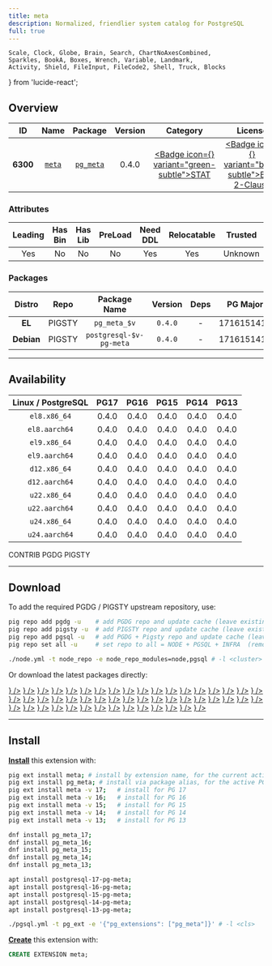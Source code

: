 ```yaml
---
title: meta
description: Normalized, friendlier system catalog for PostgreSQL
full: true
---
```


    Scale, Clock, Globe, Brain, Search, ChartNoAxesCombined,
    Sparkles, BookA, Boxes, Wrench, Variable, Landmark,
    Activity, Shield, FileInput, FileCode2, Shell, Truck, Blocks
} from 'lucide-react';

## Overview

| <TooltipIconButton tooltip="Extension unique identifier" side="top">ID</TooltipIconButton> | <TooltipIconButton tooltip="Extension name" side="top">Name</TooltipIconButton> | <TooltipIconButton tooltip="Package name for installation" side="top">Package</TooltipIconButton> | <TooltipIconButton tooltip="Latest available extension version" side="top">Version</TooltipIconButton> | <TooltipIconButton tooltip="Extension category" side="top">Category</TooltipIconButton> | <TooltipIconButton tooltip="Open source license" side="top">License</TooltipIconButton> | <TooltipIconButton tooltip="Programming language" side="top">Lang</TooltipIconButton> |
|:--------:|:--------:|:----------:|:--------------:|:---------------------------------------:|:------------------------------------------------------:|:----:|
| **6300** | [`meta`](https://github.com/aquameta/meta) | [`pg_meta`](/ext/meta) | 0.4.0 | <a href="/ext/stat" className="no-underline"><Badge icon={<Activity />} variant="green-subtle">STAT</Badge></a> | <a href="/ext/list/license#bsd-2-clause" className="no-underline"><Badge icon={<Scale />} variant="blue-subtle">BSD 2-Clause</Badge></a> | <a href="/ext/list/lang#sql"><Badge icon={<FileCode2 />} variant="green-subtle">SQL</Badge></a> |

### Attributes

| <TooltipIconButton tooltip="The Primary Leading extension in the Package" side="top">Leading</TooltipIconButton> | <TooltipIconButton tooltip="Contains binary utils" side="top">Has Bin</TooltipIconButton> | <TooltipIconButton tooltip="Contains .so shared library files" side="top">Has Lib</TooltipIconButton> | <TooltipIconButton tooltip="Requires preloading via shared_preload_libraries" side="top">PreLoad</TooltipIconButton> | <TooltipIconButton tooltip="Requires CREATE EXTENSION DDL command" side="top">Need DDL</TooltipIconButton> | <TooltipIconButton tooltip="Can be installed in any schema" side="top">Relocatable</TooltipIconButton> | <TooltipIconButton tooltip="Can be created by non-superuser" side="top">Trusted</TooltipIconButton> | <TooltipIconButton tooltip="Schemas used by this extension" side="top">Schemas</TooltipIconButton> |
|:-------:|:-------:|:-------:|:-------:|:--------:|:-----------:|:-------:|:-------:|
| Yes | No | No | No | Yes | Yes | Unknown | - |

### Packages

| <TooltipIconButton tooltip="Linux distribution family, EL or Debian" side="top">Distro</TooltipIconButton> | <TooltipIconButton tooltip="Package repository" side="top">Repo</TooltipIconButton> | <TooltipIconButton tooltip="The RPM/DEB Package Name Pattern (replace $v with real pg major)" side="top">Package Name</TooltipIconButton> | <TooltipIconButton tooltip="Latest package version" side="top">Version</TooltipIconButton> | <TooltipIconButton tooltip="RPM/DEB Package dependencies" side="top">Deps</TooltipIconButton> | <TooltipIconButton tooltip="Available in these PostgreSQL Major Versions" side="top">PG Major</TooltipIconButton> |
|:----------:|:--------:|:------------------------:|:-----------:|:------------:|:------------------:|
|   **EL**   | <Badge variant="amber-subtle"><span className="font-bold">PIGSTY</span></Badge> | `pg_meta_$v` | `0.4.0` | - | <Badge variant="green-subtle">17</Badge><Badge variant="green-subtle">16</Badge><Badge variant="green-subtle">15</Badge><Badge variant="green-subtle">14</Badge><Badge variant="green-subtle">13</Badge> |
| **Debian** | <Badge variant="amber-subtle"><span className="font-bold">PIGSTY</span></Badge> | `postgresql-$v-pg-meta` | `0.4.0` | - | <Badge variant="green-subtle">17</Badge><Badge variant="green-subtle">16</Badge><Badge variant="green-subtle">15</Badge><Badge variant="green-subtle">14</Badge><Badge variant="green-subtle">13</Badge> |



------

## Availability

| <TooltipIconButton tooltip="Linux Distro Arch / PostgreSQL Major Version" side="top">Linux / PostgreSQL </TooltipIconButton> | **PG17** | **PG16** | **PG15** | **PG14** | **PG13** |
|:-----:|:-----:|:-----:|:-----:|:-----:|:-----:|
| `el8.x86_64` | <Badge variant="amber-subtle">0.4.0</Badge> | <Badge variant="amber-subtle">0.4.0</Badge> | <Badge variant="amber-subtle">0.4.0</Badge> | <Badge variant="amber-subtle">0.4.0</Badge> | <Badge variant="amber-subtle">0.4.0</Badge> |
| `el8.aarch64` | <Badge variant="amber-subtle">0.4.0</Badge> | <Badge variant="amber-subtle">0.4.0</Badge> | <Badge variant="amber-subtle">0.4.0</Badge> | <Badge variant="amber-subtle">0.4.0</Badge> | <Badge variant="amber-subtle">0.4.0</Badge> |
| `el9.x86_64` | <Badge variant="amber-subtle">0.4.0</Badge> | <Badge variant="amber-subtle">0.4.0</Badge> | <Badge variant="amber-subtle">0.4.0</Badge> | <Badge variant="amber-subtle">0.4.0</Badge> | <Badge variant="amber-subtle">0.4.0</Badge> |
| `el9.aarch64` | <Badge variant="amber-subtle">0.4.0</Badge> | <Badge variant="amber-subtle">0.4.0</Badge> | <Badge variant="amber-subtle">0.4.0</Badge> | <Badge variant="amber-subtle">0.4.0</Badge> | <Badge variant="amber-subtle">0.4.0</Badge> |
| `d12.x86_64` | <Badge variant="amber-subtle">0.4.0</Badge> | <Badge variant="amber-subtle">0.4.0</Badge> | <Badge variant="amber-subtle">0.4.0</Badge> | <Badge variant="amber-subtle">0.4.0</Badge> | <Badge variant="amber-subtle">0.4.0</Badge> |
| `d12.aarch64` | <Badge variant="amber-subtle">0.4.0</Badge> | <Badge variant="amber-subtle">0.4.0</Badge> | <Badge variant="amber-subtle">0.4.0</Badge> | <Badge variant="amber-subtle">0.4.0</Badge> | <Badge variant="amber-subtle">0.4.0</Badge> |
| `u22.x86_64` | <Badge variant="amber-subtle">0.4.0</Badge> | <Badge variant="amber-subtle">0.4.0</Badge> | <Badge variant="amber-subtle">0.4.0</Badge> | <Badge variant="amber-subtle">0.4.0</Badge> | <Badge variant="amber-subtle">0.4.0</Badge> |
| `u22.aarch64` | <Badge variant="amber-subtle">0.4.0</Badge> | <Badge variant="amber-subtle">0.4.0</Badge> | <Badge variant="amber-subtle">0.4.0</Badge> | <Badge variant="amber-subtle">0.4.0</Badge> | <Badge variant="amber-subtle">0.4.0</Badge> |
| `u24.x86_64` | <Badge variant="amber-subtle">0.4.0</Badge> | <Badge variant="amber-subtle">0.4.0</Badge> | <Badge variant="amber-subtle">0.4.0</Badge> | <Badge variant="amber-subtle">0.4.0</Badge> | <Badge variant="amber-subtle">0.4.0</Badge> |
| `u24.aarch64` | <Badge variant="amber-subtle">0.4.0</Badge> | <Badge variant="amber-subtle">0.4.0</Badge> | <Badge variant="amber-subtle">0.4.0</Badge> | <Badge variant="amber-subtle">0.4.0</Badge> | <Badge variant="amber-subtle">0.4.0</Badge> |

<Badge variant="green-subtle"><span className="font-black">CONTRIB</span></Badge> <Badge variant="blue-subtle"><span className="font-black">PGDG</span></Badge> <Badge variant="amber-subtle"><span className="font-black">PIGSTY</span></Badge>

------

## Download

To add the required PGDG / PIGSTY upstream repository, use:

```bash tab="pig"
pig repo add pgdg -u    # add PGDG repo and update cache (leave existing repos)
pig repo add pigsty -u  # add PIGSTY repo and update cache (leave existing repos)
pig repo add pgsql -u   # add PGDG + Pigsty repo and update cache (leave existing repos)
pig repo set all -u     # set repo to all = NODE + PGSQL + INFRA  (remove existing repos)
```
```bash tab="pigsty"
./node.yml -t node_repo -e node_repo_modules=node,pgsql # -l <cluster>
```

Or download the latest packages directly:

<Files>
    <Folder name="el8.x86_64">
        <a href="https://repo.pigsty.io/yum/pgsql/el8.x86_64/pg_meta_17-0.4.0-1PIGSTY.el8.x86_64.rpm"><File name="pg_meta_17-0.4.0-1PIGSTY.el8.x86_64.rpm" icon={<Package className="text-emerald-500" />} /></a>
        <a href="https://repo.pigsty.io/yum/pgsql/el8.x86_64/pg_meta_16-0.4.0-1PIGSTY.el8.x86_64.rpm"><File name="pg_meta_16-0.4.0-1PIGSTY.el8.x86_64.rpm" icon={<Package className="text-emerald-500" />} /></a>
        <a href="https://repo.pigsty.io/yum/pgsql/el8.x86_64/pg_meta_15-0.4.0-1PIGSTY.el8.x86_64.rpm"><File name="pg_meta_15-0.4.0-1PIGSTY.el8.x86_64.rpm" icon={<Package className="text-emerald-500" />} /></a>
        <a href="https://repo.pigsty.io/yum/pgsql/el8.x86_64/pg_meta_14-0.4.0-1PIGSTY.el8.x86_64.rpm"><File name="pg_meta_14-0.4.0-1PIGSTY.el8.x86_64.rpm" icon={<Package className="text-emerald-500" />} /></a>
        <a href="https://repo.pigsty.io/yum/pgsql/el8.x86_64/pg_meta_13-0.4.0-1PIGSTY.el8.x86_64.rpm"><File name="pg_meta_13-0.4.0-1PIGSTY.el8.x86_64.rpm" icon={<Package className="text-emerald-500" />} /></a>
    </Folder>
    <Folder name="el8.aarch64">
        <a href="https://repo.pigsty.io/yum/pgsql/el8.aarch64/pg_meta_17-0.4.0-1PIGSTY.el8.aarch64.rpm"><File name="pg_meta_17-0.4.0-1PIGSTY.el8.aarch64.rpm" icon={<Package className="text-orange-500" />} /></a>
        <a href="https://repo.pigsty.io/yum/pgsql/el8.aarch64/pg_meta_16-0.4.0-1PIGSTY.el8.aarch64.rpm"><File name="pg_meta_16-0.4.0-1PIGSTY.el8.aarch64.rpm" icon={<Package className="text-orange-500" />} /></a>
        <a href="https://repo.pigsty.io/yum/pgsql/el8.aarch64/pg_meta_15-0.4.0-1PIGSTY.el8.aarch64.rpm"><File name="pg_meta_15-0.4.0-1PIGSTY.el8.aarch64.rpm" icon={<Package className="text-orange-500" />} /></a>
        <a href="https://repo.pigsty.io/yum/pgsql/el8.aarch64/pg_meta_14-0.4.0-1PIGSTY.el8.aarch64.rpm"><File name="pg_meta_14-0.4.0-1PIGSTY.el8.aarch64.rpm" icon={<Package className="text-orange-500" />} /></a>
        <a href="https://repo.pigsty.io/yum/pgsql/el8.aarch64/pg_meta_13-0.4.0-1PIGSTY.el8.aarch64.rpm"><File name="pg_meta_13-0.4.0-1PIGSTY.el8.aarch64.rpm" icon={<Package className="text-orange-500" />} /></a>
    </Folder>
    <Folder name="el9.x86_64">
        <a href="https://repo.pigsty.io/yum/pgsql/el9.x86_64/pg_meta_17-0.4.0-1PIGSTY.el9.x86_64.rpm"><File name="pg_meta_17-0.4.0-1PIGSTY.el9.x86_64.rpm" icon={<Package className="text-emerald-500" />} /></a>
        <a href="https://repo.pigsty.io/yum/pgsql/el9.x86_64/pg_meta_16-0.4.0-1PIGSTY.el9.x86_64.rpm"><File name="pg_meta_16-0.4.0-1PIGSTY.el9.x86_64.rpm" icon={<Package className="text-emerald-500" />} /></a>
        <a href="https://repo.pigsty.io/yum/pgsql/el9.x86_64/pg_meta_15-0.4.0-1PIGSTY.el9.x86_64.rpm"><File name="pg_meta_15-0.4.0-1PIGSTY.el9.x86_64.rpm" icon={<Package className="text-emerald-500" />} /></a>
        <a href="https://repo.pigsty.io/yum/pgsql/el9.x86_64/pg_meta_14-0.4.0-1PIGSTY.el9.x86_64.rpm"><File name="pg_meta_14-0.4.0-1PIGSTY.el9.x86_64.rpm" icon={<Package className="text-emerald-500" />} /></a>
        <a href="https://repo.pigsty.io/yum/pgsql/el9.x86_64/pg_meta_13-0.4.0-1PIGSTY.el9.x86_64.rpm"><File name="pg_meta_13-0.4.0-1PIGSTY.el9.x86_64.rpm" icon={<Package className="text-emerald-500" />} /></a>
    </Folder>
    <Folder name="el9.aarch64">
        <a href="https://repo.pigsty.io/yum/pgsql/el9.aarch64/pg_meta_17-0.4.0-1PIGSTY.el9.aarch64.rpm"><File name="pg_meta_17-0.4.0-1PIGSTY.el9.aarch64.rpm" icon={<Package className="text-orange-500" />} /></a>
        <a href="https://repo.pigsty.io/yum/pgsql/el9.aarch64/pg_meta_16-0.4.0-1PIGSTY.el9.aarch64.rpm"><File name="pg_meta_16-0.4.0-1PIGSTY.el9.aarch64.rpm" icon={<Package className="text-orange-500" />} /></a>
        <a href="https://repo.pigsty.io/yum/pgsql/el9.aarch64/pg_meta_15-0.4.0-1PIGSTY.el9.aarch64.rpm"><File name="pg_meta_15-0.4.0-1PIGSTY.el9.aarch64.rpm" icon={<Package className="text-orange-500" />} /></a>
        <a href="https://repo.pigsty.io/yum/pgsql/el9.aarch64/pg_meta_14-0.4.0-1PIGSTY.el9.aarch64.rpm"><File name="pg_meta_14-0.4.0-1PIGSTY.el9.aarch64.rpm" icon={<Package className="text-orange-500" />} /></a>
        <a href="https://repo.pigsty.io/yum/pgsql/el9.aarch64/pg_meta_13-0.4.0-1PIGSTY.el9.aarch64.rpm"><File name="pg_meta_13-0.4.0-1PIGSTY.el9.aarch64.rpm" icon={<Package className="text-orange-500" />} /></a>
    </Folder>
    <Folder name="d12.x86_64">
        <a href="https://repo.pigsty.io/apt/pgsql/bookworm/pool/main/p/pg-meta/postgresql-17-pg-meta_0.4.0-1PIGSTY~bookworm_amd64.deb"><File name="postgresql-17-pg-meta_0.4.0-1PIGSTY~bookworm_amd64.deb" icon={<Box className="text-emerald-500" />} /></a>
        <a href="https://repo.pigsty.io/apt/pgsql/bookworm/pool/main/p/pg-meta/postgresql-16-pg-meta_0.4.0-1PIGSTY~bookworm_amd64.deb"><File name="postgresql-16-pg-meta_0.4.0-1PIGSTY~bookworm_amd64.deb" icon={<Box className="text-emerald-500" />} /></a>
        <a href="https://repo.pigsty.io/apt/pgsql/bookworm/pool/main/p/pg-meta/postgresql-15-pg-meta_0.4.0-1PIGSTY~bookworm_amd64.deb"><File name="postgresql-15-pg-meta_0.4.0-1PIGSTY~bookworm_amd64.deb" icon={<Box className="text-emerald-500" />} /></a>
        <a href="https://repo.pigsty.io/apt/pgsql/bookworm/pool/main/p/pg-meta/postgresql-14-pg-meta_0.4.0-1PIGSTY~bookworm_amd64.deb"><File name="postgresql-14-pg-meta_0.4.0-1PIGSTY~bookworm_amd64.deb" icon={<Box className="text-emerald-500" />} /></a>
        <a href="https://repo.pigsty.io/apt/pgsql/bookworm/pool/main/p/pg-meta/postgresql-13-pg-meta_0.4.0-1PIGSTY~bookworm_amd64.deb"><File name="postgresql-13-pg-meta_0.4.0-1PIGSTY~bookworm_amd64.deb" icon={<Box className="text-emerald-500" />} /></a>
    </Folder>
    <Folder name="d12.aarch64">
        <a href="https://repo.pigsty.io/apt/pgsql/bookworm/pool/main/p/pg-meta/postgresql-17-pg-meta_0.4.0-1PIGSTY~bookworm_arm64.deb"><File name="postgresql-17-pg-meta_0.4.0-1PIGSTY~bookworm_arm64.deb" icon={<Box className="text-orange-500" />} /></a>
        <a href="https://repo.pigsty.io/apt/pgsql/bookworm/pool/main/p/pg-meta/postgresql-16-pg-meta_0.4.0-1PIGSTY~bookworm_arm64.deb"><File name="postgresql-16-pg-meta_0.4.0-1PIGSTY~bookworm_arm64.deb" icon={<Box className="text-orange-500" />} /></a>
        <a href="https://repo.pigsty.io/apt/pgsql/bookworm/pool/main/p/pg-meta/postgresql-15-pg-meta_0.4.0-1PIGSTY~bookworm_arm64.deb"><File name="postgresql-15-pg-meta_0.4.0-1PIGSTY~bookworm_arm64.deb" icon={<Box className="text-orange-500" />} /></a>
        <a href="https://repo.pigsty.io/apt/pgsql/bookworm/pool/main/p/pg-meta/postgresql-14-pg-meta_0.4.0-1PIGSTY~bookworm_arm64.deb"><File name="postgresql-14-pg-meta_0.4.0-1PIGSTY~bookworm_arm64.deb" icon={<Box className="text-orange-500" />} /></a>
        <a href="https://repo.pigsty.io/apt/pgsql/bookworm/pool/main/p/pg-meta/postgresql-13-pg-meta_0.4.0-1PIGSTY~bookworm_arm64.deb"><File name="postgresql-13-pg-meta_0.4.0-1PIGSTY~bookworm_arm64.deb" icon={<Box className="text-orange-500" />} /></a>
    </Folder>
    <Folder name="u22.x86_64">
        <a href="https://repo.pigsty.io/apt/pgsql/jammy/pool/main/p/pg-meta/postgresql-17-pg-meta_0.4.0-1PIGSTY~jammy_amd64.deb"><File name="postgresql-17-pg-meta_0.4.0-1PIGSTY~jammy_amd64.deb" icon={<Box className="text-emerald-500" />} /></a>
        <a href="https://repo.pigsty.io/apt/pgsql/jammy/pool/main/p/pg-meta/postgresql-16-pg-meta_0.4.0-1PIGSTY~jammy_amd64.deb"><File name="postgresql-16-pg-meta_0.4.0-1PIGSTY~jammy_amd64.deb" icon={<Box className="text-emerald-500" />} /></a>
        <a href="https://repo.pigsty.io/apt/pgsql/jammy/pool/main/p/pg-meta/postgresql-15-pg-meta_0.4.0-1PIGSTY~jammy_amd64.deb"><File name="postgresql-15-pg-meta_0.4.0-1PIGSTY~jammy_amd64.deb" icon={<Box className="text-emerald-500" />} /></a>
        <a href="https://repo.pigsty.io/apt/pgsql/jammy/pool/main/p/pg-meta/postgresql-14-pg-meta_0.4.0-1PIGSTY~jammy_amd64.deb"><File name="postgresql-14-pg-meta_0.4.0-1PIGSTY~jammy_amd64.deb" icon={<Box className="text-emerald-500" />} /></a>
        <a href="https://repo.pigsty.io/apt/pgsql/jammy/pool/main/p/pg-meta/postgresql-13-pg-meta_0.4.0-1PIGSTY~jammy_amd64.deb"><File name="postgresql-13-pg-meta_0.4.0-1PIGSTY~jammy_amd64.deb" icon={<Box className="text-emerald-500" />} /></a>
    </Folder>
    <Folder name="u22.aarch64">
        <a href="https://repo.pigsty.io/apt/pgsql/jammy/pool/main/p/pg-meta/postgresql-17-pg-meta_0.4.0-1PIGSTY~jammy_arm64.deb"><File name="postgresql-17-pg-meta_0.4.0-1PIGSTY~jammy_arm64.deb" icon={<Box className="text-orange-500" />} /></a>
        <a href="https://repo.pigsty.io/apt/pgsql/jammy/pool/main/p/pg-meta/postgresql-16-pg-meta_0.4.0-1PIGSTY~jammy_arm64.deb"><File name="postgresql-16-pg-meta_0.4.0-1PIGSTY~jammy_arm64.deb" icon={<Box className="text-orange-500" />} /></a>
        <a href="https://repo.pigsty.io/apt/pgsql/jammy/pool/main/p/pg-meta/postgresql-15-pg-meta_0.4.0-1PIGSTY~jammy_arm64.deb"><File name="postgresql-15-pg-meta_0.4.0-1PIGSTY~jammy_arm64.deb" icon={<Box className="text-orange-500" />} /></a>
        <a href="https://repo.pigsty.io/apt/pgsql/jammy/pool/main/p/pg-meta/postgresql-14-pg-meta_0.4.0-1PIGSTY~jammy_arm64.deb"><File name="postgresql-14-pg-meta_0.4.0-1PIGSTY~jammy_arm64.deb" icon={<Box className="text-orange-500" />} /></a>
        <a href="https://repo.pigsty.io/apt/pgsql/jammy/pool/main/p/pg-meta/postgresql-13-pg-meta_0.4.0-1PIGSTY~jammy_arm64.deb"><File name="postgresql-13-pg-meta_0.4.0-1PIGSTY~jammy_arm64.deb" icon={<Box className="text-orange-500" />} /></a>
    </Folder>
    <Folder name="u24.x86_64">
        <a href="https://repo.pigsty.io/apt/pgsql/noble/pool/main/p/pg-meta/postgresql-17-pg-meta_0.4.0-1PIGSTY~noble_amd64.deb"><File name="postgresql-17-pg-meta_0.4.0-1PIGSTY~noble_amd64.deb" icon={<Box className="text-emerald-500" />} /></a>
        <a href="https://repo.pigsty.io/apt/pgsql/noble/pool/main/p/pg-meta/postgresql-16-pg-meta_0.4.0-1PIGSTY~noble_amd64.deb"><File name="postgresql-16-pg-meta_0.4.0-1PIGSTY~noble_amd64.deb" icon={<Box className="text-emerald-500" />} /></a>
        <a href="https://repo.pigsty.io/apt/pgsql/noble/pool/main/p/pg-meta/postgresql-15-pg-meta_0.4.0-1PIGSTY~noble_amd64.deb"><File name="postgresql-15-pg-meta_0.4.0-1PIGSTY~noble_amd64.deb" icon={<Box className="text-emerald-500" />} /></a>
        <a href="https://repo.pigsty.io/apt/pgsql/noble/pool/main/p/pg-meta/postgresql-14-pg-meta_0.4.0-1PIGSTY~noble_amd64.deb"><File name="postgresql-14-pg-meta_0.4.0-1PIGSTY~noble_amd64.deb" icon={<Box className="text-emerald-500" />} /></a>
        <a href="https://repo.pigsty.io/apt/pgsql/noble/pool/main/p/pg-meta/postgresql-13-pg-meta_0.4.0-1PIGSTY~noble_amd64.deb"><File name="postgresql-13-pg-meta_0.4.0-1PIGSTY~noble_amd64.deb" icon={<Box className="text-emerald-500" />} /></a>
    </Folder>
    <Folder name="u24.aarch64">
        <a href="https://repo.pigsty.io/apt/pgsql/noble/pool/main/p/pg-meta/postgresql-17-pg-meta_0.4.0-1PIGSTY~noble_arm64.deb"><File name="postgresql-17-pg-meta_0.4.0-1PIGSTY~noble_arm64.deb" icon={<Box className="text-orange-500" />} /></a>
        <a href="https://repo.pigsty.io/apt/pgsql/noble/pool/main/p/pg-meta/postgresql-16-pg-meta_0.4.0-1PIGSTY~noble_arm64.deb"><File name="postgresql-16-pg-meta_0.4.0-1PIGSTY~noble_arm64.deb" icon={<Box className="text-orange-500" />} /></a>
        <a href="https://repo.pigsty.io/apt/pgsql/noble/pool/main/p/pg-meta/postgresql-15-pg-meta_0.4.0-1PIGSTY~noble_arm64.deb"><File name="postgresql-15-pg-meta_0.4.0-1PIGSTY~noble_arm64.deb" icon={<Box className="text-orange-500" />} /></a>
        <a href="https://repo.pigsty.io/apt/pgsql/noble/pool/main/p/pg-meta/postgresql-14-pg-meta_0.4.0-1PIGSTY~noble_arm64.deb"><File name="postgresql-14-pg-meta_0.4.0-1PIGSTY~noble_arm64.deb" icon={<Box className="text-orange-500" />} /></a>
        <a href="https://repo.pigsty.io/apt/pgsql/noble/pool/main/p/pg-meta/postgresql-13-pg-meta_0.4.0-1PIGSTY~noble_arm64.deb"><File name="postgresql-13-pg-meta_0.4.0-1PIGSTY~noble_arm64.deb" icon={<Box className="text-orange-500" />} /></a>
    </Folder>
</Files>

------

## Install

[**Install**](/docs/pgsql/ext/install) this extension with:

```bash tab="pig"
pig ext install meta; # install by extension name, for the current active PG version
pig ext install pg_meta; # install via package alias, for the active PG version
pig ext install meta -v 17;   # install for PG 17
pig ext install meta -v 16;   # install for PG 16
pig ext install meta -v 15;   # install for PG 15
pig ext install meta -v 14;   # install for PG 14
pig ext install meta -v 13;   # install for PG 13
```
```bash tab="yum" 
dnf install pg_meta_17;
dnf install pg_meta_16;
dnf install pg_meta_15;
dnf install pg_meta_14;
dnf install pg_meta_13;
```
```bash tab="apt" 
apt install postgresql-17-pg-meta;
apt install postgresql-16-pg-meta;
apt install postgresql-15-pg-meta;
apt install postgresql-14-pg-meta;
apt install postgresql-13-pg-meta;
```
```bash tab="ansible"
./pgsql.yml -t pg_ext -e '{"pg_extensions": ["pg_meta"]}' # -l <cls>
```

[**Create**](/docs/pgsql/ext/create) this extension with:

```sql
CREATE EXTENSION meta;
```


